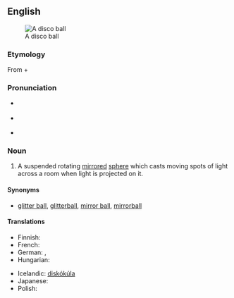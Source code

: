 {{was wotd|2007|December|31}}
{{wikipedia}}
==English==
[[Image:Disco ball.jpg|thumb|A disco ball]]

===Etymology===
From {{term|disco}} + {{term|ball}}

===Pronunciation===
* {{a|RP}} {{IPA|/ˈdɪskəʊ ˌbɔːl/}}
* {{a|US}} {{IPA|/ˈdɪskoʊ ˌbɑːl/|/ˈdɪskoʊ ˌbɔːl/}}
* {{audio|en-us-disco ball.ogg|Audio (US)}}

===Noun===
{{en-noun|sg=[[disco]] [[ball]]}}

# A suspended rotating [[mirror]]ed [[sphere]] which casts moving spots of light across a room when light is projected on it.

====Synonyms====
* {{sense|a mirrored sphere}} [[glitter ball]], [[glitterball]], [[mirror ball]], [[mirrorball]]

====Translations====
{{trans-top|mirrored sphere}}
* Finnish: {{t-|fi|diskopallo}}
* French: {{t-|fr|boule disco|f}}
* German: {{t+|de|Spiegelkugel|f}}, {{t-|de|Diskokugel|f}}
* Hungarian: {{t-|hu|diszkógömb}}
{{trans-mid}}
* Icelandic: [[diskókúla]] {{f}}
* Japanese: {{t-|ja|ミラーボール|tr=mirā bōru|sc=Jpan}}
* Polish: {{t-|pl|kula dyskotekowa|f}}
{{trans-bottom}}